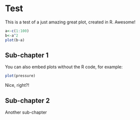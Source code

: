 # Test

This is a test of a just amazing great plot, created in R. Awesome! 
```r
a<-c(1:100)
b<-a^2
plot(b~a)
```

## Sub-chapter 1

You can also embed plots without the R code, for example:

```r
plot(pressure)
```

Nice, right?!


## Sub-chapter 2

Another sub-chapter


